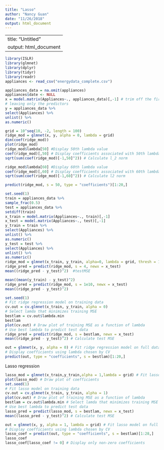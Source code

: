 ```yaml
---
title: "Lasso"
author: "Nancy Guan"
date: "11/26/2018"
output: html_document
---
```


---
title: "Untitled"
output: html_document
---

```r
library(ISLR)
library(glmnet)
library(dplyr)
library(tidyr)
library(readr)
appliances <- read_csv("energydata_complete.csv")
```

```r
appliances_data = na.omit(appliances)
appliances$date <- NULL
x = model.matrix(Appliances~., appliances_data)[,-1] # trim off the first column
# leaving only the predictors
y = appliances_data %>%
select(Appliances) %>%
unlist() %>%
as.numeric()
```

```r
grid = 10^seq(10, -2, length = 100)
ridge_mod = glmnet(x, y, alpha = 0, lambda = grid)
dim(coef(ridge_mod))
plot(ridge_mod) 
ridge_mod$lambda[50] #Display 50th lambda value
coef(ridge_mod)[,50] # Display coefficients associated with 50th lambda value
sqrt(sum(coef(ridge_mod)[-1,50]^2)) # Calculate l_2 norm
```

```r
ridge_mod$lambda[60] #Display 60th lambda value
coef(ridge_mod)[,60] # Display coefficients associated with 60th lambda value
sqrt(sum(coef(ridge_mod)[-1,60]^2)) # Calculate l2 norm

```

```r
predict(ridge_mod, s = 50, type = "coefficients")[1:20,]
```

```r
set.seed(1)
train = appliances_data %>%
sample_frac(0.5)
test = appliances_data %>%
setdiff(train)
x_train = model.matrix(Appliances~., train)[,-1]
x_test = model.matrix(Appliances~., test)[,-1]
y_train = train %>%
select(Appliances) %>%
unlist() %>%
as.numeric()
y_test = test %>%
select(Appliances) %>%
unlist() %>%
as.numeric()
ridge_mod = glmnet(x_train, y_train, alpha=0, lambda = grid, thresh = 1e-12)
ridge_pred = predict(ridge_mod, s = 4, newx = x_test)
mean((ridge_pred - y_test)^2)  #testMSE
```

```r
mean((mean(y_train) - y_test)^2)
ridge_pred = predict(ridge_mod, s = 1e10, newx = x_test)
mean((ridge_pred - y_test)^2)
```

```r
set.seed(1)
# Fit ridge regression model on training data
cv.out = cv.glmnet(x_train, y_train, alpha = 0)
# Select lamda that minimizes training MSE
bestlam = cv.out$lambda.min
bestlam
plot(cv.out) # Draw plot of training MSE as a function of lambda
# Use best lambda to predict test data
ridge_pred = predict(ridge_mod, s = bestlam, newx = x_test)
mean((ridge_pred - y_test)^2) # Calculate test MSE
```

```r
out = glmnet(x, y, alpha = 0) # Fit ridge regression model on full dataset
# Display coefficients using lambda chosen by CV
predict(out, type = "coefficients", s = bestlam)[1:20,]
```


Lasso regression
```r
lasso_mod = glmnet(x_train,y_train,alpha = 1,lambda = grid) # Fit lasso model on training data
plot(lasso_mod) # Draw plot of coefficients
set.seed(1)
# Fit lasso model on training data
cv.out = cv.glmnet(x_train, y_train, alpha = 1)
plot(cv.out) # Draw plot of training MSE as a function of lambda
bestlam = cv.out$lambda.min # Select lamda that minimizes training MSE
# Use best lambda to predict test data
lasso_pred = predict(lasso_mod, s = bestlam, newx = x_test)
mean((lasso_pred - y_test)^2) # Calculate test MSE
```

```r
out = glmnet(x, y, alpha = 1, lambda = grid) # Fit lasso model on full dataset
# Display coefficients using lambda chosen by CV
lasso_coef = predict(out, type = "coefficients", s = bestlam)[1:28,]
lasso_coef
lasso_coef[lasso_coef != 0] # Display only non-zero coefficients

```


